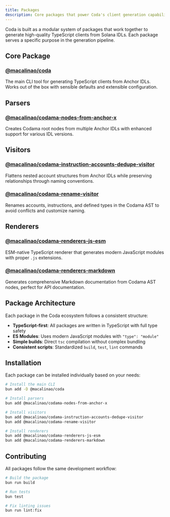 ```yaml
---
title: Packages
description: Core packages that power Coda's client generation capabilities
---
```


Coda is built as a modular system of packages that work together to generate high-quality TypeScript clients from Solana IDLs. Each package serves a specific purpose in the generation pipeline.

## Core Package

### [@macalinao/coda](/docs/packages/coda)
The main CLI tool for generating TypeScript clients from Anchor IDLs. Works out of the box with sensible defaults and extensible configuration.

## Parsers

### [@macalinao/codama-nodes-from-anchor-x](/docs/packages/codama-nodes-from-anchor-x)
Creates Codama root nodes from multiple Anchor IDLs with enhanced support for various IDL versions.

## Visitors

### [@macalinao/codama-instruction-accounts-dedupe-visitor](/docs/packages/codama-instruction-accounts-dedupe-visitor)
Flattens nested account structures from Anchor IDLs while preserving relationships through naming conventions.

### [@macalinao/codama-rename-visitor](/docs/packages/codama-rename-visitor)
Renames accounts, instructions, and defined types in the Codama AST to avoid conflicts and customize naming.

## Renderers

### [@macalinao/codama-renderers-js-esm](/docs/packages/codama-renderers-js-esm)
ESM-native TypeScript renderer that generates modern JavaScript modules with proper `.js` extensions.

### [@macalinao/codama-renderers-markdown](/docs/packages/codama-renderers-markdown)
Generates comprehensive Markdown documentation from Codama AST nodes, perfect for API documentation.

## Package Architecture

Each package in the Coda ecosystem follows a consistent structure:

- **TypeScript-first**: All packages are written in TypeScript with full type safety
- **ES Modules**: Uses modern JavaScript modules with `"type": "module"`
- **Simple builds**: Direct `tsc` compilation without complex bundling
- **Consistent scripts**: Standardized `build`, `test`, `lint` commands

## Installation

Each package can be installed individually based on your needs:

```bash
# Install the main CLI
bun add -D @macalinao/coda

# Install parsers
bun add @macalinao/codama-nodes-from-anchor-x

# Install visitors
bun add @macalinao/codama-instruction-accounts-dedupe-visitor
bun add @macalinao/codama-rename-visitor

# Install renderers
bun add @macalinao/codama-renderers-js-esm
bun add @macalinao/codama-renderers-markdown
```

## Contributing

All packages follow the same development workflow:

```bash
# Build the package
bun run build

# Run tests
bun test

# Fix linting issues
bun run lint:fix
```